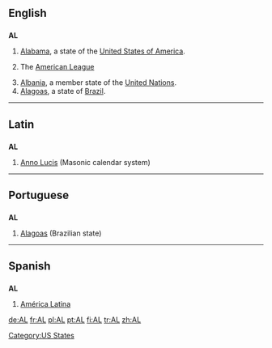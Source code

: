 {{also|Appendix:Variations of "al"}}
==English==

==={{abbreviation}}===
'''AL'''

# [[Alabama]], a state of the [[United States of America]].
# {{US}}{{Canada}}{{baseball}} The [[American League]]
# [[Albania]], a member state of the [[United Nations]].
# [[Alagoas]], a state of [[Brazil]].

[[Category:US States]]

----

==Latin==

==={{abbreviation}}===
'''AL'''

# [[Anno Lucis]] (Masonic calendar system)

----

==Portuguese==

==={{abbreviation}}===
'''AL'''

# [[Alagoas]] (Brazilian state)

----

==Spanish==

==={{abbreviation}}===
'''AL'''

# [[América Latina]]

[[de:AL]]
[[fr:AL]]
[[pl:AL]]
[[pt:AL]]
[[fi:AL]]
[[tr:AL]]
[[zh:AL]]